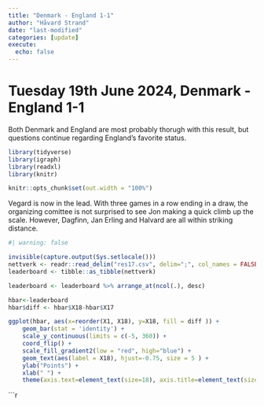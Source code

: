 ```yaml
---
title: "Denmark - England 1-1"
author: "Håvard Strand"
date: "last-modified"
categories: [update]
execute:
  echo: false
---
```


# Tuesday 19th June 2024, Denmark - England 1-1

Both Denmark and England are most probably thorugh with this result, but questions continue regarding England's favorite status. 


```r

library(tidyverse)
library(igraph)
library(readxl)
library(knitr)

knitr::opts_chunk$set(out.width = "100%")

```

Vegard is now in the lead. With three games in a row ending in a draw, the organizing comittee is not surprised to see Jon making a quick climb up the scale. However, Dagfinn, Jan Erling and Halvard are all within striking distance. 



```r
#| warning: false

invisible(capture.output(Sys.setlocale()))
nettverk <- readr::read_delim("res17.csv", delim=";", col_names = FALSE, locale = locale(encoding = "UTF-8"))
leaderboard <- tibble::as_tibble(nettverk)

leaderboard <- leaderboard %>% arrange_at(ncol(.), desc)

hbar<-leaderboard 
hbar$diff <- hbar$X18-hbar$X17

ggplot(hbar, aes(x=reorder(X1, X18), y=X18, fill = diff )) + 
    geom_bar(stat = 'identity') + 
    scale_y_continuous(limits = c(-5, 360)) +
    coord_flip() + 
    scale_fill_gradient2(low = "red", high="blue") +
    geom_text(aes(label = X18), hjust=-0.75, size = 5 ) + 
    ylab("Points") +
    xlab(" ") +
    theme(axis.text=element_text(size=18), axis.title=element_text(size=18,face="bold"))
```


```r
